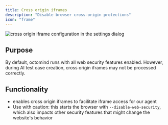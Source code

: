 ```yaml
---
title: Cross origin iframes
description: "Disable browser cross-origin protections"
icon: "frame"
---
```


<Frame caption="cross origin iframe configuration in the settings dialog">
  <img
    src="/images/advanced/cross_origin_iframes.png"
    alt="cross origin iframe configuration in the settings dialog"
  />
</Frame>

## Purpose

By default, octomind runs with all web security features enabled.
However, during AI test case creation, cross origin iframes may not be processed correctly.

## Functionality

- enables cross origin iframes to facilitate iframe access for our agent
- Use with caution: this starts the browser with `--disable-web-security`,
  which also impacts other security features that might change the website's behavior
